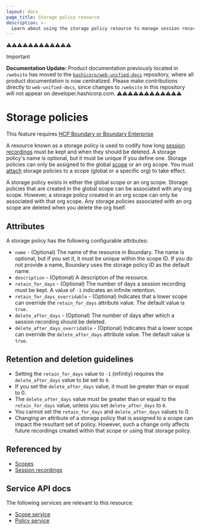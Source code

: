 ```yaml
---
layout: docs
page_title: Storage policy resource
description: >-
  Learn about using the storage policy resource to manage session recording retention. Understand how to configure policies for scopes and specify retention.
---
```


⚠️⚠️⚠️⚠️⚠️⚠️⚠️⚠️⚠️⚠️⚠️⚠️
> [!IMPORTANT]  
> **Documentation Update:** Product documentation previously located in `/website` has moved to the [`hashicorp/web-unified-docs`](https://github.com/hashicorp/web-unified-docs) repository, where all product documentation is now centralized. Please make contributions directly to `web-unified-docs`, since changes to `/website` in this repository will not appear on developer.hashicorp.com.
⚠️⚠️⚠️⚠️⚠️⚠️⚠️⚠️⚠️⚠️⚠️⚠️

# Storage policies

<EnterpriseAlert product="boundary">This feature requires <a href="https://www.hashicorp.com/products/boundary">HCP Boundary or Boundary Enterprise</a></EnterpriseAlert>

A resource known as a storage policy is used to codify how long [session recordings][] must be kept and when they should be deleted.
A storage policy's name is optional, but it must be unique if you define one.
Storage policies can only be assigned to the global [scope][] or an org scope.
You must [attach][] storage policies to a scope (global or a specific org) to take effect.

A storage policy exists in either the global scope or an org scope.
Storage policies that are created in the global scope can be associated with any org scope.
However, a storage policy created in an org scope can only be associated with that org scope.
Any storage policies associated with an org scope are deleted when you delete the org itself.

## Attributes

A storage policy has the following configurable attributes:

- `name` - (Optional) The name of the resource in Boundary.
The name is optional, but if you set it, it must be unique within the scope ID.
If you do not provide a name, Boundary uses the storage policy ID as the default name.
- `description` - (Optional) A description of the resource.
- `retain_for_days` - (Optional) The number of days a session recording must be kept.
A value of `-1` indicates an infinite retention.
- `retain_for_days_overridable` - (Optional) Indicates that a lower scope can override the `retain_for_days` attribute value.
The default value is `true`.
- `delete_after_days` - (Optional) The number of days after which a session recording should be deleted.
- `delete_after_days_overridable` - (Optional) Indicates that a lower scope can override the  `delete_after_days` attribute value.
The default value is `true`.

## Retention and deletion guidelines

- Setting the `retain_for_days` value to `-1` (infinity) requires the `delete_after_days` value to be set to `0`.
- If you set the `delete_after_days` value, it must be greater than or equal to 0.
- The `delete_after_days` value must be greater than or equal to the `retain_for_days` value, unless you set `delete_after_days` to `0`.
- You cannot set the `retain_for_days` and `delete_after_days` values to 0.
- Changing an attribute of a storage policy that is assigned to a scope can impact the resultant set of policy.
However, such a change only affects future recordings created within that scope or using that storage policy.

## Referenced by

- [Scopes](/boundary/docs/domain-model/scopes)
- [Session recordings](/boundary/docs/domain-model/session-recordings)

## Service API docs

The following services are relevant to this resource:

- [Scope service](/boundary/api-docs/scope-service)
- [Policy service](/boundary/api-docs/policy-service)

[attach]: /boundary/docs/session-recording/compliance/configure-storage-policy#attach-storage-policies-to-a-scope
[session recordings]: /boundary/docs/domain-model/session-recordings
[scope]: /boundary/docs/domain-model/scopes
